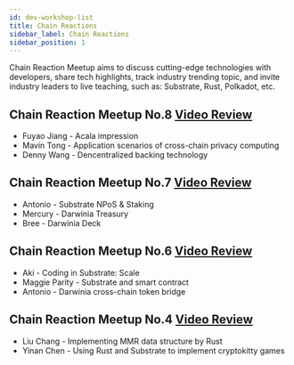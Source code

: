 ```yaml
---
id: dev-workshop-list
title: Chain Reactions
sidebar_label: Chain Reactions
sidebar_position: 1
---
```


Chain Reaction Meetup aims to discuss cutting-edge technologies with developers, share tech highlights, track industry trending topic, and invite industry leaders to live teaching, such as: Substrate, Rust, Polkadot, etc.

## Chain Reaction Meetup No.8 [Video Review](https://www.bilibili.com/video/BV11g4y1z79z/)
- Fuyao Jiang - Acala impression
- Mavin Tong - Application scenarios of cross-chain privacy computing
- Denny Wang - Dencentralized backing technology

## Chain Reaction Meetup No.7 [Video Review](https://www.bilibili.com/video/BV1k7411y7Bf/)
- Antonio - Substrate NPoS & Staking
- Mercury - Darwinia Treasury
- Bree - Darwinia Deck

## Chain Reaction Meetup No.6 [Video Review](https://www.bilibili.com/video/BV1nE411u7oA/)
- Aki - Coding in Substrate: Scale
- Maggie Parity - Substrate and smart contract
- Antonio - Darwinia cross-chain token bridge

## Chain Reaction Meetup No.4 [Video Review](https://www.yizhibo.com/l/Ms6TQKJERiNuT2oZ.html)
- Liu Chang - Implementing MMR data structure by Rust
- Yinan Chen - Using Rust and Substrate to implement cryptokitty games
